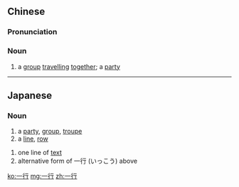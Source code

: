 ==Chinese==
{{zh-forms}}

===Pronunciation===
{{zh-pron
|m=一xíng
|c=jat1 hang4
|h=pfs=yit-hòng
|mn=qz,xm,zz:it-hêng/tw:chi̍t-kiâⁿ
|cat=n
}}

===Noun===
{{zh-noun}}

# {{lb|zh|literary}} a [[group]] [[travelling]] [[together]]; a [[party]]

----

==Japanese==
{{ja-kanjitab|いつ|k1=いっ|こう|yomi=o}}

===Noun===
{{ja-noun|いっこう}}

# a [[party]], [[group]], [[troupe]]
# a [[line]], [[row]]

{{ja-kanjitab|いち|ぎょう|yomi=o}}

{{ja-noun|いちぎょう}}

# one line of [[text]]
# alternative form of 一行 (いっこう) above

[[ko:一行]]
[[mg:一行]]
[[zh:一行]]